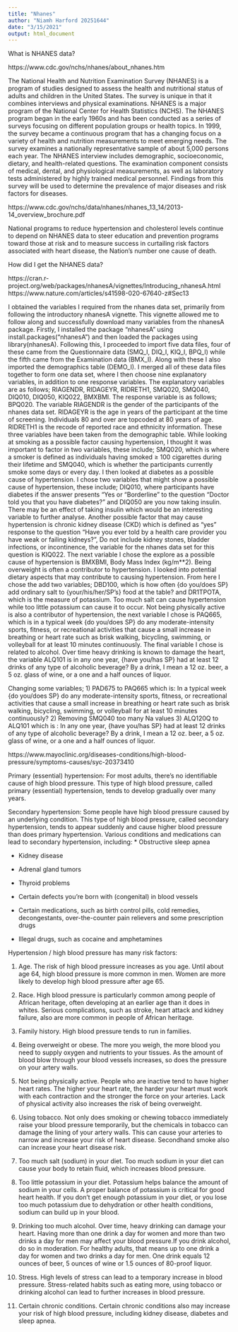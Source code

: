 ```yaml
---
title: "Nhanes"
author: "Niamh Harford 20251644"
date: "3/15/2021"
output: html_document
---
```


What is NHANES data?

https://www.cdc.gov/nchs/nhanes/about_nhanes.htm

The National Health and Nutrition Examination Survey (NHANES) is a program of studies designed to assess the health and nutritional status of adults and children in the United States. The survey is unique in that it combines interviews and physical examinations. NHANES is a major program of the National Center for Health Statistics (NCHS). The NHANES program began in the early 1960s and has been conducted as a series of surveys focusing on different population groups or health topics. In 1999, the survey became a continuous program that has a changing focus on a variety of health and nutrition measurements to meet emerging needs. The survey examines a nationally representative sample of about 5,000 persons each year. The NHANES interview includes demographic, socioeconomic, dietary, and health-related questions. The examination component consists of medical, dental, and physiological measurements, as well as laboratory tests administered by highly trained medical personnel. Findings from this survey will be used to determine the prevalence of major diseases and risk factors for diseases.

https://www.cdc.gov/nchs/data/nhanes/nhanes_13_14/2013-14_overview_brochure.pdf

National programs to reduce hypertension and cholesterol levels continue to depend on NHANES data to steer education and prevention programs toward those at risk and to measure success in curtailing risk factors associated with heart disease, the Nation’s number one cause of death.



How did I get the NHANES data?

https://cran.r-project.org/web/packages/nhanesA/vignettes/Introducing_nhanesA.html
https://www.nature.com/articles/s41598-020-67640-z#Sec13

I obtained the variables I required from the nhanes data set, primarily from following the introductory nhanesA vignette. This vignette allowed me to follow along and successfully download many variables from the nhanesA package. Firstly, I installed the package "nhanesA" using install.packages("nhanesA") and then loaded the packages using library(nhanesA). Following this, I proceeded to import five data files, four of these came from the Questionnaire data (SMQ_I, DIQ_I, KIQ_I, BPQ_I) while the fifth came from the Examination data (BMX_I). Along with these I also imported the demographics table (DEMO_I). I merged all of these data files together to form one data set, where I then choose nine explanatory variables, in addition to one response variables. The explanatory variables are as follows; RIAGENDR, RIDAGEYR, RIDRETH1, SMQ020, SMQ040, DIQ010, DIQ050, KIQ022, BMXBMI. The response variable is as follows; BPQ020. The variable RIAGENDR is the gender of the participants of the nhanes data set. RIDAGEYR is the age in years of the participant at the time of screening. Individuals 80 and over are topcoded at 80 years of age. RIDRETH1 is the recode of reported race and ethnicity information. These three variables have been taken from the demographic table. While looking at smoking as a possible factor causing hypertension, I thought it was important to factor in two variables, these include; SMQ020, which is where a smoker is defined as individuals having smoked ≥ 100 cigarettes during their lifetime and SMQ040, which is whether the participants currently smoke some days or every day. I then looked at diabetes as a possible cause of hypertension. I chose two variables that might show a possible cause of hypertension, these include; DIQ010, where participants have diabetes if the answer presents “Yes or “Borderline” to the question “Doctor told you that you have diabetes?” and  DIQ050 are you now taking insulin. There may be an effect of taking insulin which would be an interesting variable to further analyse. Another possible factor that may cause hypertension is chronic kidney disease (CKD) which is defined as “yes” response to the question “Have you ever told by a health care provider you have weak or failing kidneys?”, Do not include kidney stones, bladder infections, or incontinence, the variable for the nhanes data set for this question is KIQ022. The next variable I chose the explore as a possible cause of hypertension is BMXBMI, Body Mass Index (kg/m**2). Being overweight is often a contributor to hypertension. I looked into potential dietary aspects that may contribute to causing hypertension. From here I chose the add two variables; DBD100, which is how often {do you/does SP} add ordinary salt to {your/his/her/SP's} food at the table? and DR1TPOTA, which is the measure of potassium. Too much salt can cause hypertension while too little potassium can cause it to occur. Not being physically active is also a contributor of hypertension, the next variable I chose is PAQ665, which is in a typical week {do you/does SP} do any moderate-intensity sports, fitness, or recreational activities that cause a small increase in breathing or heart rate such as brisk walking, bicycling, swimming, or volleyball for at least 10 minutes continuously. The final variable I chose is related to alcohol. Over time heavy drinking is known to damage the heart, the variable ALQ101 is in any one year, {have you/has SP} had at least 12 drinks of any type of alcoholic beverage? By a drink, I mean a 12 oz. beer, a 5 oz. glass of wine, or a one and a half ounces of liquor.


Changing some variables;
1) PAD675 to PAQ665 which is:	In a typical week {do you/does SP} do any moderate-intensity sports, fitness, or recreational activities that cause a small increase in breathing or heart rate such as brisk walking, bicycling, swimming, or volleyball for at least 10 minutes continuously?
2) Removing SMQ040 too many Na values
3) ALQ120Q to ALQ101 which is : In any one year, {have you/has SP} had at least 12 drinks of any type of alcoholic beverage? By a drink, I mean a 12 oz. beer, a 5 oz. glass of wine, or a one and a half ounces of liquor.

https://www.mayoclinic.org/diseases-conditions/high-blood-pressure/symptoms-causes/syc-20373410

Primary (essential) hypertension:
For most adults, there's no identifiable cause of high blood pressure. This type of high blood pressure, called primary (essential) hypertension, tends to develop gradually over many years.

Secondary hypertension:
Some people have high blood pressure caused by an underlying condition. This type of high blood pressure, called secondary hypertension, tends to appear suddenly and cause higher blood pressure than does primary hypertension. Various conditions and medications can lead to secondary hypertension, including:
* Obstructive sleep apnea

* Kidney disease

* Adrenal gland tumors

* Thyroid problems

* Certain defects you're born with (congenital) in blood vessels

* Certain medications, such as birth control pills, cold remedies, decongestants, over-the-counter pain relievers and some prescription drugs

* Illegal drugs, such as cocaine and amphetamines

  
Hypertension / high blood pressure has many risk factors:

(1) Age. The risk of high blood pressure increases as you age. Until about age 64, high blood pressure is more common in men. Women are more likely to develop high blood pressure after age 65.

(2) Race. High blood pressure is particularly common among people of African heritage, often developing at an earlier age than it does in whites. Serious complications, such as stroke, heart attack and kidney failure, also are more common in people of African heritage.

(3) Family history. High blood pressure tends to run in families.

(4) Being overweight or obese. The more you weigh, the more blood you need to supply oxygen and nutrients to your tissues. As the amount of blood blow through your blood vessels increases, so does the pressure on your artery walls.

(5) Not being physically active. People who are inactive tend to have higher heart rates. The higher your heart rate, the harder your heart must work with each contraction and the stronger the force on your arteries. Lack of physical activity also increases the risk of being overweight.

(6) Using tobacco. Not only does smoking or chewing tobacco immediately raise your blood pressure temporarily, but the chemicals in tobacco can damage the lining of your artery walls. This can cause your arteries to narrow and increase your risk of heart disease. Secondhand smoke also can increase your heart disease risk.

(7) Too much salt (sodium) in your diet. Too much sodium in your diet can cause your body to retain fluid, which increases blood pressure.

(8) Too little potassium in your diet. Potassium helps balance the amount of sodium in your cells. A proper balance of potassium is critical for good heart health. If you don't get enough potassium in your diet, or you lose too much potassium due to dehydration or other health conditions, sodium can build up in your blood.

(9) Drinking too much alcohol. Over time, heavy drinking can damage your heart. Having more than one drink a day for women and more than two drinks a day for men may affect your blood pressure.If you drink alcohol, do so in moderation. For healthy adults, that means up to one drink a day for women and two drinks a day for men. One drink equals 12 ounces of beer, 5 ounces of wine or 1.5 ounces of 80-proof liquor.

(10) Stress. High levels of stress can lead to a temporary increase in blood pressure. Stress-related habits such as eating more, using tobacco or drinking alcohol can lead to further increases in blood pressure.

(11) Certain chronic conditions. Certain chronic conditions also may increase your risk of high blood pressure, including kidney disease, diabetes and sleep apnea.

